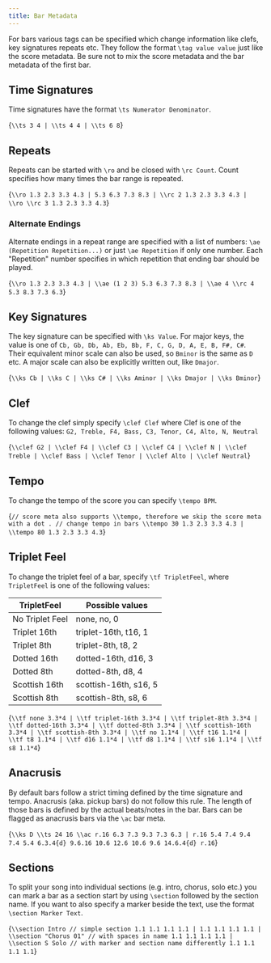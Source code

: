 ```yaml
---
title: Bar Metadata
---
```



For bars various tags can be specified which change information like
clefs, key signatures repeats etc. They follow the format
`\tag value value` just like the score metadata. Be sure not to
mix the score metadata and the bar metadata of the first bar.

## Time Signatures

Time signatures have the format `\ts Numerator Denominator`.

<AlphaTexSample>{`
\\ts 3 4 | \\ts 4 4 | \\ts 6 8
`}</AlphaTexSample>

## Repeats

Repeats can be started with `\ro` and
be closed with `\rc Count`. Count specifies how many times
the bar range is repeated.

<AlphaTexSample>{`
\\ro 1.3 2.3 3.3 4.3 | 5.3 6.3 7.3 8.3 | \\rc 2 1.3 2.3 3.3 4.3 |
\\ro \\rc 3 1.3 2.3 3.3 4.3
`}</AlphaTexSample>

### Alternate Endings

Alternate endings in a repeat range are specified with a list of numbers:
`\ae (Repetition Repetition...)` or just `\ae Repetition` if only one number.
Each "Repetition" number specifies in which repetition that ending bar should be played.

<AlphaTexSample>{`
\\ro 1.3 2.3 3.3 4.3 | \\ae (1 2 3) 5.3 6.3 7.3 8.3 | \\ae 4 \\rc 4 5.3 8.3 7.3 6.3
`}</AlphaTexSample>

## Key Signatures

The key signature can be specified with `\ks Value`.
For major keys, the value is one of `Cb, Gb, Db, Ab, Eb, Bb, F, C, G, D, A, E, B, F#, C#`.
Their equivalent minor scale can also be used, so `Bminor` is the same as `D` etc.
A major scale can also be explicitly written out, like `Dmajor`.

<AlphaTexSample>{`
\\ks Cb | \\ks C | \\ks C# |
\\ks Aminor | \\ks Dmajor | \\ks Bminor
`}</AlphaTexSample>

## Clef

To change the clef simply specify `\clef Clef` where Clef is one of the following
values: `G2, Treble, F4, Bass, C3, Tenor, C4, Alto, N, Neutral`

<AlphaTexSample>{`
\\clef G2 | \\clef F4 | \\clef C3 | \\clef C4 | \\clef N |
\\clef Treble | \\clef Bass | \\clef Tenor | \\clef Alto | \\clef Neutral
`}</AlphaTexSample>

## Tempo

To change the tempo of the score you can specify `\tempo BPM`.

<AlphaTexSample>{`
// score meta also supports \\tempo, therefore we skip the score meta with a dot
.
// change tempo in bars
\\tempo 30 1.3 2.3 3.3 4.3 |
\\tempo 80 1.3 2.3 3.3 4.3
`}</AlphaTexSample>

## Triplet Feel

To change the triplet feel of a bar, specify `\tf TripletFeel`, where `TripletFeel` is one of the following values:

| TripletFeel       | Possible values       |
|-------------------|-----------------------|
| No Triplet Feel   | none, no, 0           |
| Triplet 16th      | triplet-16th, t16, 1  |
| Triplet 8th       | triplet-8th, t8, 2    |
| Dotted 16th       | dotted-16th, d16, 3   |
| Dotted 8th        | dotted-8th, d8, 4     |
| Scottish 16th     | scottish-16th, s16, 5 |
| Scottish 8th      | scottish-8th, s8, 6   |

<AlphaTexSample>{`
\\tf none 3.3*4 |
\\tf triplet-16th 3.3*4 | \\tf triplet-8th 3.3*4 |
\\tf dotted-16th 3.3*4 | \\tf dotted-8th 3.3*4 |
\\tf scottish-16th 3.3*4 | \\tf scottish-8th 3.3*4 |
\\tf no 1.1*4 |
\\tf t16 1.1*4 | \\tf t8 1.1*4 |
\\tf d16 1.1*4 | \\tf d8 1.1*4 |
\\tf s16 1.1*4 | \\tf s8 1.1*4
`}</AlphaTexSample>

## Anacrusis

By default bars follow a strict timing defined by the time signature and tempo. Anacrusis (aka. pickup bars) do not follow this rule.
The length of those bars is defined by the actual beats/notes in the bar. Bars can be flagged as anacrusis bars via the `\ac` bar meta.

<AlphaTexSample>{`
\\ks D \\ts 24 16 \\ac r.16 6.3 7.3 9.3 7.3 6.3 | r.16 5.4 7.4 9.4 7.4 5.4 6.3.4{d} 9.6.16 10.6 12.6 10.6 9.6 14.6.4{d} r.16
`}</AlphaTexSample>

## Sections

To split your song into individual sections (e.g. intro, chorus, solo etc.)
you can mark a bar as a section start by using `\section` followed by the section name.
If you want to also specify a marker beside the text, use the format `\section Marker Text`.

<AlphaTexSample>{`
\\section Intro // simple section
1.1 1.1 1.1 1.1 | 1.1 1.1 1.1 1.1 |
\\section "Chorus 01" // with spaces in name
1.1 1.1 1.1 1.1 |
\\section S Solo // with marker and section name differently
1.1 1.1 1.1 1.1
`}</AlphaTexSample>
